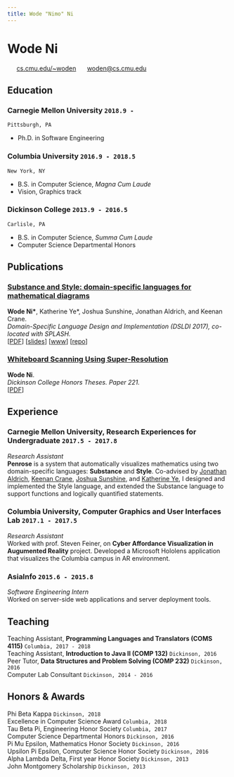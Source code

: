```yaml
---
title: Wode "Nimo" Ni
---
```

# Wode __Ni__

<div id="webaddress">
<i class="fi-home" style="margin-left:1em"></i>
<a href="http://www.cs.cmu.edu/~woden" style="margin-left:0.5em">cs.cmu.edu/~woden</a>
<i class="fi-mail" style="margin-left:1em"></i>
<a href="woden@cs.cmu.edu" style="margin-left:0.5em">woden@cs.cmu.edu</a>
</div>

## Education

### __Carnegie Mellon University__ `2018.9 -`
```
Pittsburgh, PA
```
- Ph.D. in Software Engineering

### __Columbia University__ `2016.9 - 2018.5`
```
New York, NY
```
- B.S. in Computer Science, _Magna Cum Laude_
- Vision, Graphics track

### __Dickinson College__ `2013.9 - 2016.5`
```
Carlisle, PA
```
- B.S. in Computer Science, _Summa Cum Laude_
- Computer Science Departmental Honors

## Publications

### [__Substance and Style: domain-specific languages for mathematical diagrams__](https://2017.splashcon.org/event/dsldi-2017-substance-and-style-domain-specific-languages-for-mathematical-diagrams)
__Wode Ni\*__, Katherine Ye\*, Joshua Sunshine, Jonathan Aldrich, and Keenan Crane.<br>  _Domain-Specific Language Design and Implementation (DSLDI 2017),  co-located with SPLASH._ <br>
[[PDF](assets/dsldi.pdf)]
[[slides](assets/dsldi-presentation.pdf)]
[[www](http://penrose.ink)]
[[repo](https://github.com/penrose/penrose)]

### [__Whiteboard Scanning Using Super-Resolution__](http://scholar.dickinson.edu/student_honors/221/)
__Wode Ni__.<br> _Dickinson College Honors Theses. Paper 221._<br>
[[PDF](assets/superres.pdf)]

## Experience

### __Carnegie Mellon University, Research Experiences for Undergraduate__  `2017.5 - 2017.8`
_Research Assistant_<br>
__Penrose__ is a system that automatically visualizes mathematics using two domain-specific languages: __Substance__ and __Style__. Co-advised by [Jonathan Aldrich](https://www.cs.cmu.edu/~./aldrich/), [Keenan Crane](https://www.cs.cmu.edu/~kmcrane/), [Joshua Sunshine](http://www.cs.cmu.edu/~jssunshi/), and [Katherine Ye](https://www.cs.cmu.edu/~kqy/), I designed and implemented the Style language, and extended the Substance language to support functions and logically quantified statements.

### __Columbia University, Computer Graphics and User Interfaces Lab__ `2017.1 - 2017.5`
_Research Assistant_<br>
Worked with prof. Steven Feiner, on __Cyber Affordance Visualization in Augumented Reality__ project. Developed a Microsoft Hololens application that visualizes the Columbia campus in AR environment.

### __AsiaInfo__ `2015.6 - 2015.8`
_Software Engineering Intern_<br>
Worked on server-side web applications and server deployment tools.


## Teaching

Teaching Assistant, __Programming Languages and Translators (COMS 4115)__ `Columbia, 2017 - 2018` <br>
Teaching Assistant, __Introduction to Java II (COMP 132)__ `Dickinson, 2016` <br>
Peer Tutor, __Data Structures and Problem Solving (COMP 232)__ `Dickinson, 2016` <br>
Computer Lab Consultant `Dickinson, 2014 - 2016` <br>


## Honors & Awards

Phi Beta Kappa `Dickinson, 2018` <br>
Excellence in Computer Science Award `Columbia, 2018` <br>
Tau Beta Pi, Engineering Honor Society `Columbia, 2017` <br>
Computer Science Departmental Honors `Dickinson, 2016` <br>
Pi Mu Epsilon, Mathematics Honor Society `Dickinson, 2016` <br>
Upsilon Pi Epsilon, Computer Science Honor Society  `Dickinson, 2016` <br>
Alpha Lambda Delta, First year Honor Society `Dickinson, 2013`<br>
John Montgomery Scholarship `Dickinson, 2013` <br>

<!-- ### Footer

Last updated: May 2013 -->
